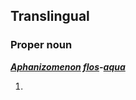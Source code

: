 ==Translingual==

===Proper noun===
'''''[[Aphanizomenon]] [[flos]]-[[aqua]]'''''

# {{misspelling of|mul|Aphanizomenon flos-aquae}}